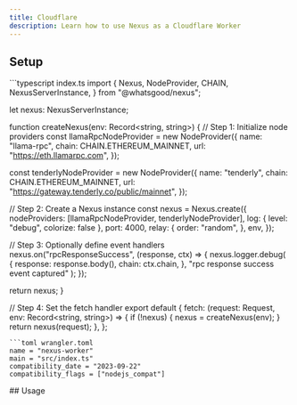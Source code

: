 ```yaml
---
title: Cloudflare
description: Learn how to use Nexus as a Cloudflare Worker
---
```

## Setup
<CodeGroup>
```typescript index.ts
import {
  Nexus,
  NodeProvider,
  CHAIN,
  NexusServerInstance,
} from "@whatsgood/nexus";

let nexus: NexusServerInstance;

function createNexus(env: Record<string, string>) {
  // Step 1: Initialize node providers
  const llamaRpcNodeProvider = new NodeProvider({
    name: "llama-rpc",
    chain: CHAIN.ETHEREUM_MAINNET,
    url: "https://eth.llamarpc.com",
  });

  const tenderlyNodeProvider = new NodeProvider({
    name: "tenderly",
    chain: CHAIN.ETHEREUM_MAINNET,
    url: "https://gateway.tenderly.co/public/mainnet",
  });

  // Step 2: Create a Nexus instance
  const nexus = Nexus.create({
    nodeProviders: [llamaRpcNodeProvider, tenderlyNodeProvider],
    log: { level: "debug", colorize: false },
    port: 4000,
    relay: {
      order: "random",
    },
    env,
  });

  // Step 3: Optionally define event handlers
  nexus.on("rpcResponseSuccess", (response, ctx) => {
    nexus.logger.debug(
      {
        response: response.body(),
        chain: ctx.chain,
      },
      "rpc response success event captured"
    );
  });

  return nexus;
}

// Step 4: Set the fetch handler
export default {
  fetch: (request: Request, env: Record<string, string>) => {
    if (!nexus) {
      nexus = createNexus(env);
    }
    return nexus(request);
  },
};
```
```toml wrangler.toml
name = "nexus-worker"
main = "src/index.ts"
compatibility_date = "2023-09-22"
compatibility_flags = ["nodejs_compat"]
```
</CodeGroup>
## Usage
<Snippet file="send-a-request-no-auth.mdx" />
